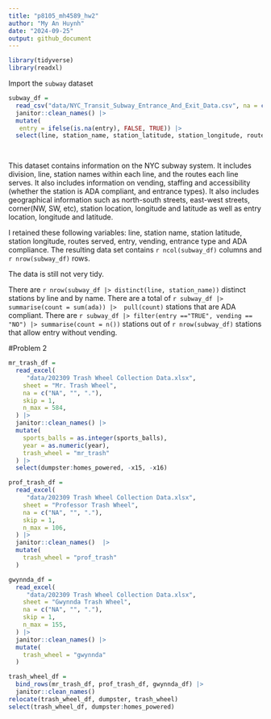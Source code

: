 ```yaml
---
title: "p8105_mh4589_hw2"
author: "My An Huynh"
date: "2024-09-25"
output: github_document
---
```


```r
library(tidyverse)
library(readxl)
```

Import the `subway` dataset

```r
subway_df = 
  read_csv("data/NYC_Transit_Subway_Entrance_And_Exit_Data.csv", na = c("NA", "", ".")) |>
  janitor::clean_names() |> 
  mutate( 
   entry = ifelse(is.na(entry), FALSE, TRUE)) |> 
  select(line, station_name, station_latitude, station_longitude, route1:route11, entry, vending, entrance_type, ada) 

  

```

This dataset contains information on the NYC subway system. It includes division, line, station names within each line, and the routes each line serves. It also includes information on vending, staffing and accessibility (whether the station is ADA compliant, and entrance types). It also includes geographical information such as north-south streets, east-west streets, corner(NW, SW, etc), station location, longitude and latitude as well as entry location, longitude and latitude. 

I retained these following variables: line, station name, station latitude, station longitude, routes served, entry, vending, entrance type and ADA compliance.  The resulting data set contains `r ncol(subway_df)` columns and `r nrow(subway_df)` rows. 

The data is still not very tidy. 



There are `r nrow(subway_df |> distinct(line, station_name))` distinct stations by line and by name. There are a total of `r subway_df |>  summarise(count = sum(ada)) |>  pull(count)` stations that are ADA compliant. There are `r subway_df |> filter(entry =="TRUE", vending == "NO") |> summarise(count = n())` stations out of `r nrow(subway_df)` stations that allow entry without vending.



#Problem 2

```r
mr_trash_df = 
  read_excel(
     "data/202309 Trash Wheel Collection Data.xlsx", 
    sheet = "Mr. Trash Wheel",
    na = c("NA", "", "."),
    skip = 1,
    n_max = 584,
  ) |> 
  janitor::clean_names() |> 
  mutate(
    sports_balls = as.integer(sports_balls),
    year = as.numeric(year),
    trash_wheel = "mr_trash"
  ) |> 
  select(dumpster:homes_powered, -x15, -x16)

```


```r
prof_trash_df = 
  read_excel(
     "data/202309 Trash Wheel Collection Data.xlsx", 
    sheet = "Professor Trash Wheel",
    na = c("NA", "", "."),
    skip = 1,
    n_max = 106,
  ) |> 
  janitor::clean_names()  |> 
  mutate(
    trash_wheel = "prof_trash"
  )

```

```r
gwynnda_df = 
  read_excel(
     "data/202309 Trash Wheel Collection Data.xlsx", 
    sheet = "Gwynnda Trash Wheel",
    na = c("NA", "", "."),
    skip = 1,
    n_max = 155,
  ) |> 
  janitor::clean_names() |> 
  mutate(
    trash_wheel = "gwynnda"
  )

```

```r
trash_wheel_df = 
  bind_rows(mr_trash_df, prof_trash_df, gwynnda_df) |> 
  janitor::clean_names()
relocate(trash_wheel_df, dumpster, trash_wheel)
select(trash_wheel_df, dumpster:homes_powered)
```

